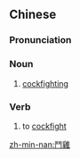 {{also|斗鸡}}
==Chinese==
{{zh-forms|s=斗鸡}}

===Pronunciation===
{{zh-pron
|m=dòujī
|c=dau3 gai1
|cat=n,v
}}

===Noun===
{{zh-noun}}

# [[cockfighting]]

===Verb===
{{zh-verb}}

# to [[cockfight]]

[[zh-min-nan:鬥雞]]